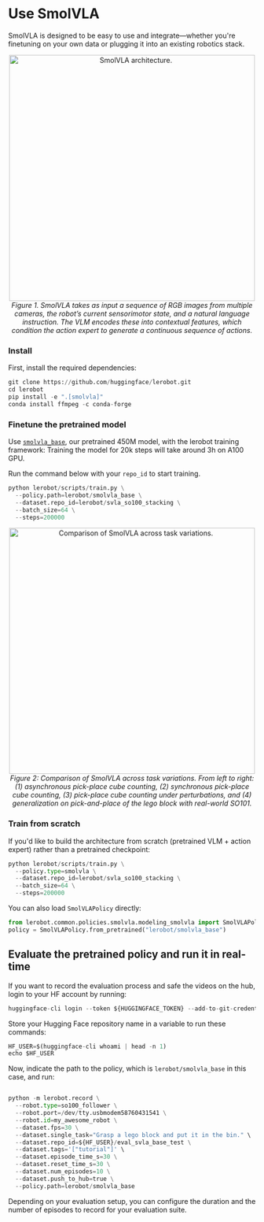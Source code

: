 # Use SmolVLA

SmolVLA is designed to be easy to use and integrate—whether you're finetuning on your own data or plugging it into an existing robotics stack.

<p align="center">
  <img src="https://cdn-uploads.huggingface.co/production/uploads/640e21ef3c82bd463ee5a76d/aooU0a3DMtYmy_1IWMaIM.png" alt="SmolVLA architecture." width="500"/>
  <br/>
  <em>Figure 1. SmolVLA takes as input a sequence of RGB images from multiple cameras, the robot’s current sensorimotor state, and a natural language instruction. The VLM encodes these into contextual features, which condition the action expert to generate a continuous sequence of actions.</em>
</p>

###  Install

First, install the required dependencies:

```python
git clone https://github.com/huggingface/lerobot.git
cd lerobot
pip install -e ".[smolvla]"
conda install ffmpeg -c conda-forge
```

### Finetune the pretrained model
Use [`smolvla_base`](https://hf.co/lerobot/smolvla_base), our pretrained 450M model, with the lerobot training framework:
Training the model for 20k steps will take around 3h on A100 GPU.

Run the command below with your `repo_id` to start training.
```python
python lerobot/scripts/train.py \
  --policy.path=lerobot/smolvla_base \
  --dataset.repo_id=lerobot/svla_so100_stacking \
  --batch_size=64 \
  --steps=200000
```

<p align="center">
  <img src="https://cdn-uploads.huggingface.co/production/uploads/640e21ef3c82bd463ee5a76d/S-3vvVCulChREwHDkquoc.gif" alt="Comparison of SmolVLA across task variations." width="500"/>
  <br/>
  <em>Figure 2: Comparison of SmolVLA across task variations. From left to right: (1) asynchronous pick-place cube counting, (2) synchronous pick-place cube counting, (3) pick-place cube counting under perturbations, and (4) generalization on pick-and-place of the lego block with real-world SO101.</em>
</p>


### Train from scratch

​​If you'd like to build the architecture from scratch (pretrained VLM + action expert) rather than a pretrained checkpoint:

```python
python lerobot/scripts/train.py \
  --policy.type=smolvla \
  --dataset.repo_id=lerobot/svla_so100_stacking \
  --batch_size=64 \
  --steps=200000
```
You can also load `SmolVLAPolicy` directly:

```python
from lerobot.common.policies.smolvla.modeling_smolvla import SmolVLAPolicy
policy = SmolVLAPolicy.from_pretrained("lerobot/smolvla_base")
```

## Evaluate the pretrained policy and run it in real-time

If you want to record the evaluation process and safe the videos on the hub, login to your HF account by running:

```python
huggingface-cli login --token ${HUGGINGFACE_TOKEN} --add-to-git-credential
```

Store your Hugging Face repository name in a variable to run these commands:

```python
HF_USER=$(huggingface-cli whoami | head -n 1)
echo $HF_USER
```
Now, indicate the path to the policy, which is `lerobot/smolvla_base` in this case, and run:

```python

python -m lerobot.record \
  --robot.type=so100_follower \
  --robot.port=/dev/tty.usbmodem58760431541 \
  --robot.id=my_awesome_robot \
  --dataset.fps=30 \
  --dataset.single_task="Grasp a lego block and put it in the bin." \
  --dataset.repo_id=${HF_USER}/eval_svla_base_test \
  --dataset.tags='["tutorial"]' \
  --dataset.episode_time_s=30 \
  --dataset.reset_time_s=30 \
  --dataset.num_episodes=10 \
  --dataset.push_to_hub=true \
  --policy.path=lerobot/smolvla_base

```

Depending on your evaluation setup, you can configure the duration and the number of episodes to record for your evaluation suite.
